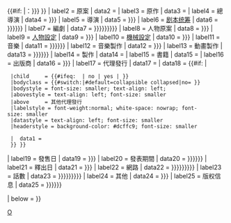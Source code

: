 {{Infobox
|child = yes

|headerstyle  = background-color: #ccf; font-size: small
| labelstyle  = font-weight:normal; white-space: nowrap; font-size: small; font-weight: bold
| datastyle   = text-align: left; font-size: small

| header1 = {{#if: {{{ONA|}}}|[[原創網絡動畫]]|[[OVA|-{zh-cn:原创视频动画;zh-tw:原創動畫錄影帶}-]]}}{{#if: {{{標題|}}}{{{タイトル|}}}|<nowiki>：</nowiki>{{{標題|{{{タイトル}}}}}} }}
| label2  = 原案
|  data2  = {{{原案|}}}
| label3  = 原作
|  data3  = {{{原作|}}}
| label4  = 總導演
|  data4  = {{{總導演|{{{総監督|}}}}}}
| label5  = 導演
|  data5  = {{{導演|{{{監督|}}}}}}
| label6  = [[剧本统筹]]
|  data6  = {{{系列構成|{{{シリーズ構成|{{{劇本統籌|}}}}}}}}}
| label7  = 編劇
|  data7  = {{{腳本|{{{脚本|{{{編劇|{{{劇本|}}}}}}}}}}}}
| label8  = 人物原案
|  data8  = {{{人物原案|{{{キャラクター原案|}}}}}}
| label9  = [[人物設計|人物設定]]
|  data9  = {{{人物設定|{{{キャラクターデザイン|}}}}}}
| label10 = [[機械設定]]
|  data10 = {{{機械設定|{{{メカニックデザイン|}}}}}}
| label11 = 音樂
|  data11 = {{{音樂|{{{音楽|{{{music|}}}}}}}}}
| label12 = 音樂製作
|  data12 = {{{音樂製作|{{{音楽制作|}}}}}}
| label13 = 動畫製作
|  data13 = {{{動畫製作|{{{アニメーション制作|{{{制作|}}}}}}}}}
| label14 = 製作
|  data14 = {{{製作|}}}
| label15 = 書籍
|  data15 = {{{書籍|}}}
| label16 = 出版商
|  data16 = {{{出版商|{{{発売元|}}}}}}
| label17 = 代理發行
|  data17 = {{{代理發行|}}}
|  data18 = {{#if: {{{其他代理發行|}}}|{{Infobox
  |subbox    = {{#ifeq: {{{hide|}}} | no | | yes }}
  |child     = {{#ifeq: {{{hide|}}} | no | yes | }}
  |bodyclass = {{#switch:{{{hide|}}}|#default=collapsible collapsed|no= }}
  |bodystyle = font-size: smaller; text-align: left; 
  |abovestyle = text-align: left; font-size: smaller
  |above     = 其他代理發行
  |labelstyle = font-weight:normal; white-space: nowrap; font-size: smaller
  |datastyle = text-align: left; font-size: smaller
  |headerstyle = background-color: #dcffc9; font-size: smaller

  |  data1 = {{{其他代理發行|}}}
  }} }}
| label19 = 發售日
|  data19 = {{{發售日|{{{発売日|}}}}}}
| label20 = 發表期間
|  data20 = {{{開始|{{{結束|{{{終了|}}}}}}}}}<noinclude><!--|display={{{開始|}}}－{{{結束|{{{終了}}}}}}--></noinclude>
| label21 = 釋出日
|  data21 = {{{釋出日|{{{リリース日|}}}}}}
| label22 = 網路
|  data22 = {{{網路|{{{網絡|{{{网络|{{{インターネット|}}}}}}}}}}}}
| label23 = 話數
|  data23 = {{{話數|{{{話数|{{{集數|{{{episodes|}}}}}}}}}}}}
| label24 = 其他
|  data24 = {{{其他|{{{その他|}}}}}}
| label25 = 版权信息
|  data25 = {{{版權|{{{Copyright|{{{コピーライト|}}}}}}}}}<noinclude><!--|display=<strong>©</strong>{{{版權|{{{Copyright|{{{コピーライト}}}}}}}}}--></noinclude>

|   below = {{{below|}}}
}}<noinclude>
[[Category:Infobox animanga|O]]
</noinclude>